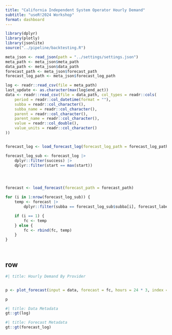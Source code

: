 ```yaml
--- 
title: "California Independent System Operator Hourly Demand"
subtitle: "useR!2024 Workshop"
format: dashboard
--- 
```


```r
library(dplyr)
library(plotly)
library(jsonlite)
source("../pipeline/backtesting.R")
```

```r
meta_json <- read_json(path = "../settings/settings.json")
meta_path <- meta_json$meta_path
data_path <- meta_json$data_path
forecast_path <- meta_json$forecast_path
forecast_log_path <- meta_json$forecast_log_path

log <- readr::read_csv(file = meta_path)
last_update <- as.character(max(log$end_act))
data <- readr::read_csv(file = data_path, col_types = readr::cols(
    period = readr::col_datetime(format = ""),
    subba = readr::col_character(),
    subba_name = readr::col_character(),
    parent = readr::col_character(),
    parent_name = readr::col_character(),
    value = readr::col_double(),
    value_units = readr::col_character()
))


forecast_log <- load_forecast_log(forecast_log_path = forecast_log_path)

forecast_log_sub <- forecast_log |>
    dplyr::filter(success) |>
    dplyr::filter(start == max(start))




forecast <- load_forecast(forecast_path = forecast_path)

for (i in 1:nrow(forecast_log_sub)) {
    temp <- forecast |>
        dplyr::filter(subba == forecast_log_sub$subba[i], forecast_label == forecast_log_sub$forecast_label[i])

    if (i == 1) {
        fc <- temp
    } else {
        fc <- rbind(fc, temp)
    }
}




```




## row {.tabset}

```r
#| title: Hourly Demand By Provider


p <- plot_forecast(input = data, forecast = fc, hours = 24 * 3, index = "period", var = "value")

p
```

```r
#| title: Data Metadata
gt::gt(log)
```



```r
#| title: Forecast Metadata
gt::gt(forecast_log)
```